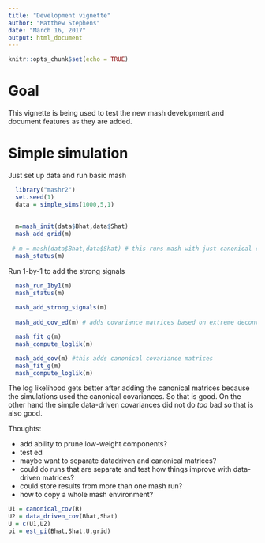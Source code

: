 ```yaml
---
title: "Development vignette"
author: "Matthew Stephens"
date: "March 16, 2017"
output: html_document
---
```


```r
knitr::opts_chunk$set(echo = TRUE)
```

# Goal

This vignette is being used to test the new mash development and document features as they are added.

# Simple simulation

Just set up data and run basic mash
```r
  library("mashr2")
  set.seed(1)
  data = simple_sims(1000,5,1)
  
  
  m=mash_init(data$Bhat,data$Shat)
  mash_add_grid(m)
  
 # m = mash(data$Bhat,data$Shat) # this runs mash with just canonical covariance matrices
  mash_status(m)
```
  
  
Run 1-by-1 to add the strong signals
```r
  mash_run_1by1(m)
  mash_status(m)
  
  mash_add_strong_signals(m)
  
  mash_add_cov_ed(m) # adds covariance matrices based on extreme deconvolution, initialized from pca

  mash_fit_g(m)
  mash_compute_loglik(m) 
```

```r
  mash_add_cov(m) #this adds canonical covariance matrices
  mash_fit_g(m)
  mash_compute_loglik(m) 
```


The log likelihood gets better after adding the canonical matrices because the simulations used the canonical covariances. So that is good.
On the other hand the simple data-driven covariances did not do *too*
bad so that is also good.


Thoughts:

- add ability to prune low-weight components?
- test ed 
- maybe want to separate datadriven and canonical matrices?
-   could do runs that are separate and test how things improve with data-driven matrices?
- could store results from more than one mash run?
- how to copy a whole mash environment?


```r
U1 = canonical_cov(R)
U2 = data_driven_cov(Bhat,Shat)
U = c(U1,U2)
pi = est_pi(Bhat,Shat,U,grid)

```

